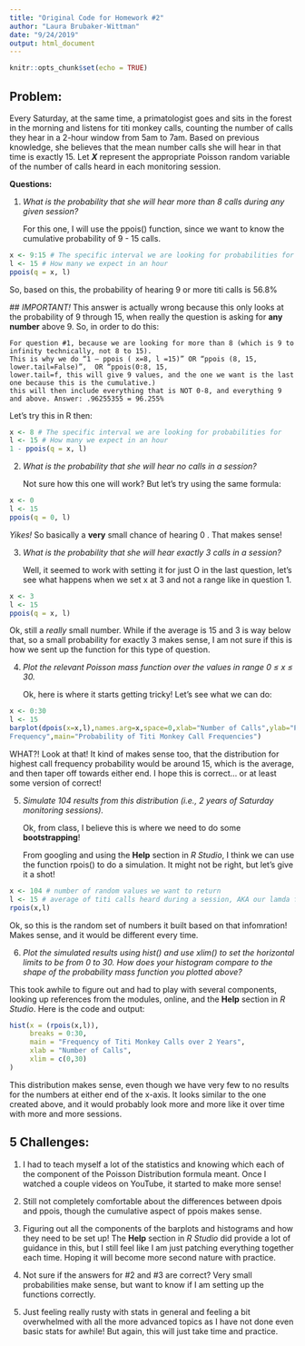 ```yaml
---
title: "Original Code for Homework #2"
author: "Laura Brubaker-Wittman"
date: "9/24/2019"
output: html_document
---
```


```r
knitr::opts_chunk$set(echo = TRUE)
```

## Problem:

Every Saturday, at the same time, a primatologist goes and sits in the forest in the morning and listens for titi
monkey calls, counting the number of calls they hear in a 2-hour window from 5am to 7am. Based on previous
knowledge, she believes that the mean number calls she will hear in that time is exactly 15. Let ***X*** represent the appropriate Poisson random variable of the number of calls heard in each monitoring session.

**Questions:**

1. *What is the probability that she will hear more than 8 calls during any given session?*

    For this one, I will use the ppois() function, since we want to know the cumulative probability of 9 - 15
    calls.

```r
x <- 9:15 # The specific interval we are looking for probabilities for
l <- 15 # How many we expect in an hour
ppois(q = x, l)
```

So, based on this, the probability of hearing 9 or more titi calls is 56.8%

 ## *IMPORTANT!* This answer is actually wrong because this only looks at the probability of 9 through 15, when
 really the question is asking for **any number** above 9. So, in order to do this:
 
    For question #1, because we are looking for more than 8 (which is 9 to infinity technically, not 8 to 15).
    This is why we do “1 – ppois ( x=8, l =15)” OR “ppois (8, 15, lower.tail=False)”,  OR “ppois(0:8, 15,
    lower.tail=f, this will give 9 values, and the one we want is the last one because this is the cumulative.)
    this will then include everything that is NOT 0-8, and everything 9 and above. Answer: .96255355 = 96.255%
    
Let's try this in R then:

```r
x <- 8 # The specific interval we are looking for probabilities for
l <- 15 # How many we expect in an hour
1 - ppois(q = x, l)
```


2. *What is the probability that she will hear no calls in a session?*

    Not sure how this one will work? But let's try using the same formula:

```r
x <- 0
l <- 15
ppois(q = 0, l)
```

*Yikes!* So basically a **very** small chance of hearing 0 . That makes sense!
    
3. *What is the probability that she will hear exactly 3 calls in a session?*

    Well, it seemed to work with setting it for just O in the last question, let's see what happens when we set x
    at 3 and not a range like in question 1.
    
```r
x <- 3
l <- 15
ppois(q = x, l)
```

Ok, still a *really* small number. While if the average is 15 and 3 is way below that, so a small probability for
exactly 3 makes sense, I am not sure if this is how we sent up the function for this type of question.

4. *Plot the relevant Poisson mass function over the values in range 0 ≤ x ≤ 30.*

    Ok, here is where it starts getting tricky! Let's see what we can do:

```r
x <- 0:30
l <- 15
barplot(dpois(x=x,l),names.arg=x,space=0,xlab="Number of Calls",ylab="Probability of Call
Frequency",main="Probability of Titi Monkey Call Frequencies")
```

WHAT?! Look at that! It kind of makes sense too, that the distribution for highest call frequency probability
would be around 15, which is the average, and then taper off towards either end. I hope this is correct... or at
least some version of correct!  

5. *Simulate 104 results from this distribution (i.e., 2 years of Saturday monitoring sessions).*

    Ok, from class, I believe this is where we need to do some **bootstrapping**!
    
    From googling and using the **Help** section in *R Studio*, I think we can use the function rpois() to do
    a simulation. It might not be right, but let's give it a shot!

```r
x <- 104 # number of random values we want to return
l <- 15 # average of titi calls heard during a session, AKA our lamda for this problem
rpois(x,l)
```

Ok, so this is the random set of numbers it built based on that infomration! Makes sense, and it would be
different every time.    

6. *Plot the simulated results using hist() and use xlim() to set the horizontal limits to be from 0 to 30. How
does your histogram compare to the shape of the probability mass function you plotted above?*

This took awhile to figure out and had to play with several components, looking up references from the modules,
online, and the **Help** section in *R Studio*. Here is the code and output:
    
```r
hist(x = (rpois(x,l)), 
     breaks = 0:30, 
     main = "Frequency of Titi Monkey Calls over 2 Years",
     xlab = "Number of Calls",
     xlim = c(0,30)
)
```
 
This distribution makes sense, even though we have very few to no results for the numbers at either end of the
x-axis. It looks similar to the one created above, and it would probably look more and more like it over time
with more and more sessions. 

## 5 Challenges:

1. I had to teach myself a lot of the statistics and knowing which each of the component of the Poisson
Distribution formula meant. Once I watched a couple videos on YouTube, it started to make more sense!

2. Still not completely comfortable about the differences between dpois and ppois, though the cumulative aspect
of ppois makes sense. 

3. Figuring out all the components of the barplots and histograms and how they need to be set up! The **Help**
section in *R Studio* did provide a lot of guidance in this, but I still feel like I am just patching everything
together each time. Hoping it will become more second nature with practice.

4. Not sure if the answers for #2 and #3 are correct? Very small probabilities make sense, but want to know if I
am setting up the functions correctly.

5. Just feeling really rusty with stats in general and feeling a bit overwhelmed with all the more advanced
topics as I have not done even basic stats for awhile! But again, this will just take time and practice.
    